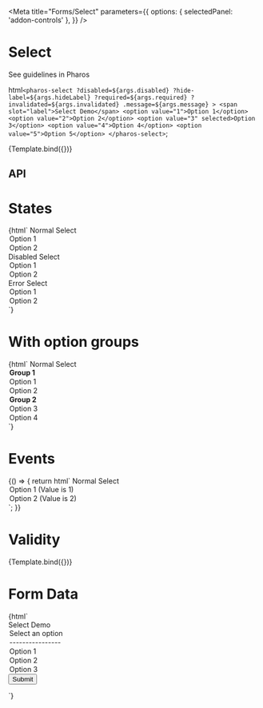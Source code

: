 

<Meta
  title="Forms/Select"
  parameters={{
    options: { selectedPanel: 'addon-controls' },
  }}
/>

# Select

<pharos-link href="https://www.jstor.org/pharos/components/select" target="_blank">See guidelines in Pharos</pharos-link>

  html`
    <pharos-select
      ?disabled=${args.disabled}
      ?hide-label=${args.hideLabel}
      ?required=${args.required}
      ?invalidated=${args.invalidated}
      .message=${args.message}
    >
      <span slot="label">Select Demo</span>
      <option value="1">Option 1</option>
      <option value="2">Option 2</option>
      <option value="3" selected>Option 3</option>
      <option value="4">Option 4</option>
      <option value="5">Option 5</option>
    </pharos-select>
  `;

<Canvas withToolbar>
  <Story name="Base" args={{ disabled: false, hideLabel: false }}>
    {Template.bind({})}
  </Story>
</Canvas>

## API

<ArgsTable of="pharos-select" />

# States

<Canvas withToolbar>
  <Story name="States">{html`
    <pharos-select>
      <span slot="label">Normal Select</span>
      <option value="1">Option 1</option>
      <option value="2" selected>Option 2</option>
    </pharos-select>
    <pharos-select disabled>
      <span slot="label">Disabled Select</span>
      <option value="1">Option 1</option>
      <option value="2" selected>Option 2</option>
    </pharos-select>
    <pharos-select invalidated>
      <span slot="label">Error Select</span>
      <option value="1">Option 1</option>
      <option value="2" selected>Option 2</option>
    </pharos-select>
  `}</Story>
</Canvas>

# With option groups

<Canvas withToolbar>
  <Story name="With option groups">{html`
    <pharos-select>
      <span slot="label">Normal Select</span>
      <optgroup label="Group 1">
        <option value="1">Option 1</option>
        <option value="2" selected>Option 2</option>
      </optgroup>
      <optgroup label="Group 2">
        <option value="3">Option 3</option>
        <option value="4" selected>Option 4</option>
      </optgroup>
    </pharos-select>
  `}</Story>
</Canvas>

# Events

<Canvas withToolbar>
  <Story name="Events">
    {() => {
      return html`
        <pharos-select @change="${(e) => action('Change')(e.target.value)}">
          <span slot="label">Normal Select</span>
          <option value="1">Option 1 (Value is 1)</option>
          <option value="2">Option 2 (Value is 2)</option>
        </pharos-select>
      `;
    }}
  </Story>
</Canvas>

# Validity

<Canvas withToolbar>
  <Story
    name="Validity"
    args={{
      required: true,
      invalidated: true,
      message: 'This field is required, please make a selection',
    }}
  >
    {Template.bind({})}
  </Story>
</Canvas>

# Form Data

<Canvas withToolbar>
  <Story name="Form Data">
    {html`
      <form name="my-form" action="https://httpbin.org/post" method="POST">
        <pharos-select name="my-select" required>
          <span slot="label">Select Demo</span>
          <option value="">Select an option</option>
          <option value="">----------------</option>
          <option value="1">Option 1</option>
          <option value="2">Option 2</option>
          <option value="3">Option 3</option>
        </pharos-select>
        <input
          type="submit"
          value="Submit"
          @click="${(e) => {
            e.preventDefault();
            const form = document.querySelector('form[name="my-form"]');
            const formData = createFormData(form);
            const xhr = new XMLHttpRequest();
            xhr.open('POST', 'https://httpbin.org/post', true);
            xhr.onload = function () {
              const response = JSON.parse(this.responseText);
              action('FormData')(JSON.stringify(response.form));
            };
            xhr.send(formData);
          }}"
        />
      </form>
    `}
  </Story>
</Canvas>
